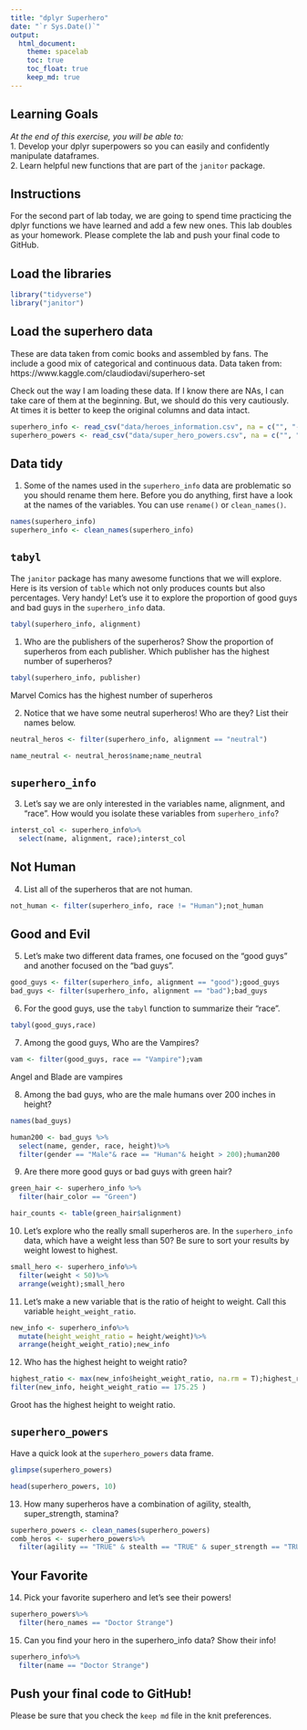 ```yaml
---
title: "dplyr Superhero"
date: "`r Sys.Date()`"
output:
  html_document: 
    theme: spacelab
    toc: true
    toc_float: true
    keep_md: true
---
```


## Learning Goals  
*At the end of this exercise, you will be able to:*    
1. Develop your dplyr superpowers so you can easily and confidently manipulate dataframes.  
2. Learn helpful new functions that are part of the `janitor` package.  

## Instructions
For the second part of lab today, we are going to spend time practicing the dplyr functions we have learned and add a few new ones. This lab doubles as your homework. Please complete the lab and push your final code to GitHub.  

## Load the libraries
```r
library("tidyverse")
library("janitor")
```

## Load the superhero data
These are data taken from comic books and assembled by fans. The include a good mix of categorical and continuous data.  Data taken from: https://www.kaggle.com/claudiodavi/superhero-set  

Check out the way I am loading these data. If I know there are NAs, I can take care of them at the beginning. But, we should do this very cautiously. At times it is better to keep the original columns and data intact.  
```r
superhero_info <- read_csv("data/heroes_information.csv", na = c("", "-99", "-"))
superhero_powers <- read_csv("data/super_hero_powers.csv", na = c("", "-99", "-"))
```

## Data tidy
1. Some of the names used in the `superhero_info` data are problematic so you should rename them here. Before you do anything, first have a look at the names of the variables. You can use `rename()` or `clean_names()`.    

```r
names(superhero_info)
superhero_info <- clean_names(superhero_info)

```



## `tabyl`
The `janitor` package has many awesome functions that we will explore. Here is its version of `table` which not only produces counts but also percentages. Very handy! Let's use it to explore the proportion of good guys and bad guys in the `superhero_info` data.  
```r
tabyl(superhero_info, alignment)
```


1. Who are the publishers of the superheros? Show the proportion of superheros from each publisher. Which publisher has the highest number of superheros?  

```r
tabyl(superhero_info, publisher)
```

Marvel Comics has the highest number of superheros

2. Notice that we have some neutral superheros! Who are they? List their names below.  
```r
neutral_heros <- filter(superhero_info, alignment == "neutral")

name_neutral <- neutral_heros$name;name_neutral
```


## `superhero_info`
3. Let's say we are only interested in the variables name, alignment, and "race". How would you isolate these variables from `superhero_info`?

```r
interst_col <- superhero_info%>%
  select(name, alignment, race);interst_col
```


## Not Human
4. List all of the superheros that are not human.

```r

not_human <- filter(superhero_info, race != "Human");not_human

```



## Good and Evil
5. Let's make two different data frames, one focused on the "good guys" and another focused on the "bad guys".

```r
good_guys <- filter(superhero_info, alignment == "good");good_guys
bad_guys <- filter(superhero_info, alignment == "bad");bad_guys
```



6. For the good guys, use the `tabyl` function to summarize their "race".

```r
tabyl(good_guys,race)
```



7. Among the good guys, Who are the Vampires?
```r
vam <- filter(good_guys, race == "Vampire");vam
```

Angel and Blade are vampires


8. Among the bad guys, who are the male humans over 200 inches in height?
```r
names(bad_guys)
```


```r
human200 <- bad_guys %>%
  select(name, gender, race, height)%>%
  filter(gender == "Male"& race == "Human"& height > 200);human200
```


9. Are there more good guys or bad guys with green hair?  

```r
green_hair <- superhero_info %>%
  filter(hair_color == "Green")

hair_counts <- table(green_hair$alignment)

```


10. Let's explore who the really small superheros are. In the `superhero_info` data, which have a weight less than 50? Be sure to sort your results by weight lowest to highest.  


```r
small_hero <- superhero_info%>%
  filter(weight < 50)%>%
  arrange(weight);small_hero
```


11. Let's make a new variable that is the ratio of height to weight. Call this variable `height_weight_ratio`.    

```r
new_info <- superhero_info%>%
  mutate(height_weight_ratio = height/weight)%>%
  arrange(height_weight_ratio);new_info
```



12. Who has the highest height to weight ratio? 

```r
highest_ratio <- max(new_info$height_weight_ratio, na.rm = T);highest_ratio
filter(new_info, height_weight_ratio == 175.25 )

```
Groot has the highest height to weight ratio.



## `superhero_powers`
Have a quick look at the `superhero_powers` data frame.

```r
glimpse(superhero_powers)

```

```r
head(superhero_powers, 10)
```



13. How many superheros have a combination of agility, stealth, super_strength, stamina?

```r

superhero_powers <- clean_names(superhero_powers)
comb_heros <- superhero_powers%>%
  filter(agility == "TRUE" & stealth == "TRUE" & super_strength == "TRUE");comb_heros

```


## Your Favorite
14. Pick your favorite superhero and let's see their powers! 

```r
superhero_powers%>%
  filter(hero_names == "Doctor Strange")
```

15. Can you find your hero in the superhero_info data? Show their info!  

```r
superhero_info%>%
  filter(name == "Doctor Strange")
```

## Push your final code to GitHub!
Please be sure that you check the `keep md` file in the knit preferences.  
